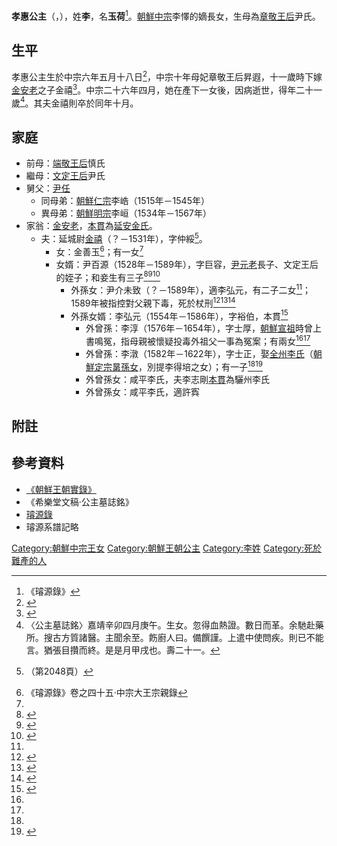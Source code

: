 {{expand|time=2014-02-17T17:54:51+00:00}}
'''孝惠公主'''（{{lang-ko|'''효혜 공주'''}}，{{bd|1511年|6月13日|1531年|5月6日}}），姓'''李'''，名'''玉荷'''<ref>《璿源錄》</ref>。[[朝鮮中宗|朝鮮中宗]]李懌的嫡長女，生母為[[章敬王后|章敬王后]]尹氏。 
==生平==
孝惠公主生於中宗六年五月十八日<ref>{{Cite web |url=http://sillok.history.go.kr/inspection/insp_king.jsp?id=wka_11003007_004&tabid=w |title=〈中宗實錄〉21卷,中宗10年(1515年)3月7日(甲子)4번째기사 |access-date=2014-02-17 |archive-date=2014-02-22 |archive-url=https://web.archive.org/web/20140222035352/http://sillok.history.go.kr/inspection/insp_king.jsp?id=wka_11003007_004&tabid=w |dead-url=no }}</ref>，中宗十年母妃章敬王后昇遐，十一歲時下嫁[[金安老|金安老]]之子金禧<ref>{{Cite web |url=http://sillok.history.go.kr/inspection/insp_king.jsp?id=wka_11611011_001&tabid=w |title=〈中宗實錄〉43卷,中宗16年(1521年)11月11日(己未)1번째기사 |access-date=2014-02-17 |archive-date=2013-10-14 |archive-url=https://web.archive.org/web/20131014133343/http://sillok.history.go.kr/inspection/insp_king.jsp?id=wka_11611011_001&tabid=w |dead-url=no }}</ref>。中宗二十六年四月，她在產下一女後，因病逝世，得年二十一歲<ref>〈公主墓誌銘〉嘉靖辛卯四月庚午。生女。忽得血熱證。數日而革。余馳赴藥所。搜古方質諸醫。主聞余至。飭廚人曰。備饌謹。上遣中使問疾。則已不能言。猶張目攢而終。是是月甲戌也。壽二十一。</ref>。其夫金禧則卒於同年十月。

==家庭==
{{Ahnentafel top}}<center>
{{ahnentafel-compact5
|boxstyle_1=background-color: #c0c080;
|boxstyle_2=background-color: #b0b080;
|boxstyle_3=background-color: #a0a080;
|boxstyle_4=background-color: #909080;
|boxstyle_5=background-color: #808080;
|1='''孝惠公主'''
|2='''生父：'''朝鮮中宗[[朝鮮中宗|李懌]]
|3='''生母：'''[[章敬王后|章敬王后]]尹氏
|4='''祖父：'''朝鮮成宗[[李娎|李娎]]
|5='''祖母：'''[[貞顯王后|貞顯王后]]尹氏
|6='''外祖父：'''坡原府院君[[尹汝弼|尹汝弼]]
|7='''外祖母：'''贈順天府夫人朴氏
|8='''曾祖：'''朝鮮德宗[[李暲|李暲]]
|9='''曾祖母：'''[[昭惠王后|昭惠王后]]韓氏
|10=
|11=
|12='''外曾祖：'''贈坡陵府院君[[尹甫|尹甫]]
|13='''外曾祖母：'''貞敬夫人全州李氏	
|14=
|15=
|16='''高祖：'''朝鮮世祖[[李瑈|李瑈]]
|17='''高祖母：'''[[貞熹王后|貞熹王后]]尹氏
|18=
|19=
|20=
|21=
|22=
|23=
|24='''外高祖：'''[[尹士昀|尹士昀]]
|25='''外高祖母：'''水原崔氏
|26=
|27=
|28=
|29=
|30=
|31=
}}</center>
{{ahnentafel bottom}}
*前母：[[端敬王后|端敬王后]]慎氏
*繼母：[[文定王后|文定王后]]尹氏
*舅父：[[尹任|尹任]]
**同母弟：[[朝鮮仁宗|朝鮮仁宗]]李峼（1515年－1545年）
**異母弟：[[朝鮮明宗|朝鮮明宗]]李峘（1534年－1567年）
*家翁：[[金安老|金安老]]，[[本貫|本貫]]為[[延安金氏|延安金氏]]。
**夫：延城尉[[金禧_(朝鮮)|金禧]]（？－1531年），字仲綏<ref>{{cite web |title=《延安金氏大同譜》（1987年），上卷 |url=https://www.familysearch.org/search/catalog/1986178 |website=[[FamilySearch|FamilySearch]] |access-date=2020-11-04 |archive-date=2020-12-16 |archive-url=https://web.archive.org/web/20201216082312/https://www.familysearch.org/search/catalog/1986178 |dead-url=no }}（第2048頁）</ref>。
***女：金善玉<ref>《璿源錄》卷之四十五·中宗大王宗親錄</ref>；有一女<ref name=sl />
***女婿：尹百源（1528年－1589年），字巨容，[[尹元老|尹元老]]長子、文定王后的姪子；和妾生有三子<ref>{{cite web |title=《宣祖實錄》156卷，宣祖35年11月13日 |url=http://sillok.history.go.kr/id/wna_13511013_002}}</ref><ref name=sl>{{cite web |title=《宣祖實錄》36卷，宣祖35年10月1日 |url=http://sillok.history.go.kr/id/knb_13510001_002}}</ref><ref name=ys>{{cite web |title=《坡平尹氏世譜》（1986年）卷之五，丁編第66面 |url=https://www.familysearch.org/search/catalog/1916384 |website=[[FamilySearch|FamilySearch]]}}</ref>
****外孫女：尹介未致（？－1589年），適李弘元，有二子二女<ref name=ys />；1589年被指控對父親下毒，死於杖刑<ref>{{cite web |title=《宣祖實錄》23卷，宣祖22年9月28日 |url=http://sillok.history.go.kr/id/wna_12209028_001}}</ref><ref>{{cite web |title=《宣祖實錄》23卷，宣祖22年9月29日 |url=http://sillok.history.go.kr/id/wna_12209029_001}}</ref><ref>{{cite web |title=《宣祖實錄》23卷，宣祖22年10月6日 |url=http://sillok.history.go.kr/id/wna_12210006_001}}</ref>
****外孫女婿：李弘元（1554年－1586年），字裕伯，本貫{{link-ko|咸平李氏|함평 이씨}}<ref name=hp>{{cite web |title=《咸平李氏族譜·咸城君派》 |url=https://www.familysearch.org/search/catalog/2104350 |website=[[FamilySearch|FamilySearch]]}}</ref>
*****外曾孫：李淳（1576年－1654年），字士厚，[[朝鮮宣祖|朝鮮宣祖]]時曾上書鳴冤，指母親被懷疑投毒外祖父一事為冤案；有兩女<ref name=sl /><ref name=hp/>
*****外曾孫：李潡（1582年－1622年），字士正，娶[[全州李氏|全州李氏]]（[[朝鮮定宗|朝鮮定宗]][[孫|晜孫女]]，別提李得培之女）；有一子<ref name=hp /><ref>{{cite web |title=임성군파 단권(任城君派 卷之單) |url=http://visualjoseon.aks.ac.kr/viewer/view?itemId=jb&gubun=person&dataId=K21184A_001_003200}}</ref>
*****外曾孫女：咸平李氏，夫李志剛[[本貫|本貫]]為驪州李氏
*****外曾孫女：咸平李氏，適許寏

==附註==
{{reflist}}
== 參考資料 ==
*[http://sillok.history.go.kr/main/main.jsp 《朝鮮王朝實錄》] {{Wayback|url=http://sillok.history.go.kr/main/main.jsp |date=20051223081003 }}
*《希樂堂文稿·公主墓誌銘》
*[https://web.archive.org/web/20131004223554/http://royal.kostma.net/Ge/MainTree 璿源錄]
*璿源系譜記略
[[Category:朝鮮中宗王女|Category:朝鮮中宗王女]]
[[Category:朝鮮王朝公主|Category:朝鮮王朝公主]]
[[Category:李姓|Category:李姓]]
[[Category:死於難產的人|Category:死於難產的人]]